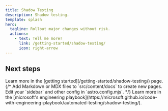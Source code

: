 ```yaml
---
title: Shadow Testing
description: Shadow testing.
template: splash
hero:
  tagline: Rollout major changes without risk.
  actions:
    - text: Tell me more!
      link: /getting-started/shadow-testing/
      icon: right-arrow
---
```



## Next steps

<CardGrid stagger> 
	<Card title="What is it?" icon="open-book">
		Learn more in the [getting started](/getting-started/shadow-testing/) page.
	</Card>
	{/* <Card title="Add new content" icon="add-document">
		Add Markdown or MDX files to `src/content/docs` to create new pages.
	</Card>
	<Card title="Configure your site" icon="setting">
		Edit your `sidebar` and other config in `astro.config.mjs`.
	</Card> */}
	<Card title="References" icon="magnifier">
		Learn more in the [microsoft's engineering playbook](https://microsoft.github.io/code-with-engineering-playbook/automated-testing/shadow-testing/).
	</Card>
</CardGrid>
